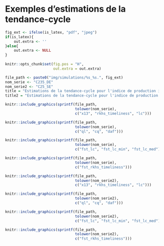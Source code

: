 \newpage
# Exemples d'estimations de la tendance-cycle {#an:plotseries}

```r
fig_ext <- ifelse(is_latex, "pdf", "jpeg")
if(is_latex){
    out.extra <- ''
}else{
    out.extra <- NULL
}
 
knitr::opts_chunk$set(fig.pos = "H",
                      out.extra = out.extra)
```

```r
file_path <- paste0("img/simulations/%s_%s.", fig_ext)
nom_serie <- "C235_DE"
nom_serie2 <- "C25_SE"
title = "Estimations de la tendance-cycle pour l'indice de production industriel dans la fabrication de ciment, chaux et plâtre (C235) en Allemagne (point de retournement en février 2020)."
title2 = "Estimations de la tendance-cycle pour l'indice de production industriel dans la fabrication de produits métalliques, à l'exception des machines et des équipements (C25) en Suède (point de retournement en février 2020)."
```

```r
knitr::include_graphics(sprintf(file_path, 
                                tolower(nom_serie),
                                c("x13", "rkhs_timeliness", "lc")))
```

```r
knitr::include_graphics(sprintf(file_path, 
                                tolower(nom_serie),
                                c("ql", "cq", "daf")))
```

```r
knitr::include_graphics(sprintf(file_path, 
                                tolower(nom_serie),
                                c("fst_lc", "fst_lc_min", "fst_lc_med")))
```

```r
knitr::include_graphics(sprintf(file_path, 
                                tolower(nom_serie),
                                c("fst_rkhs_timeliness")))
```

```r
knitr::include_graphics(sprintf(file_path, 
                                tolower(nom_serie2),
                                c("x13", "rkhs_timeliness", "lc")))
```

```r
knitr::include_graphics(sprintf(file_path, 
                                tolower(nom_serie2),
                                c("ql", "cq", "daf")))
```

```r
knitr::include_graphics(sprintf(file_path, 
                                tolower(nom_serie2),
                                c("fst_lc", "fst_lc_min", "fst_lc_med")))
```

```r
knitr::include_graphics(sprintf(file_path, 
                                tolower(nom_serie2),
                                c("fst_rkhs_timeliness")))
```
